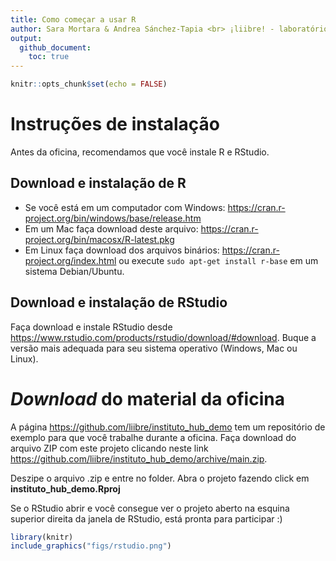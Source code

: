 ```yaml
---
title: Como começar a usar R
author: Sara Mortara & Andrea Sánchez-Tapia <br> ¡liibre! - laboratório independente de informática da biodiversidade e reprodutibilidade em ecologia
output:
  github_document:
    toc: true
---
```


```r
knitr::opts_chunk$set(echo = FALSE)
```

# Instruções de instalação

Antes da oficina, recomendamos que você instale R e RStudio.  

## Download e instalação de R

+ Se você está em um computador com Windows: [https://cran.r-project.org/bin/windows/base/release.htm](https://cran.r-project.org/bin/windows/base/release.htm)
+ Em um Mac faça download deste arquivo: [https://cran.r-project.org/bin/macosx/R-latest.pkg](https://cran.r-project.org/bin/macosx/R-latest.pkg)
+ Em Linux faça download dos arquivos binários: [https://cran.r-project.org/index.html](https://cran.r-project.org/index.html) ou execute `sudo apt-get install r-base` em um sistema Debian/Ubuntu.

## Download e instalação de RStudio

Faça download e instale RStudio desde [https://www.rstudio.com/products/rstudio/download/#download](https://www.rstudio.com/products/rstudio/download/#download). Buque a versão mais adequada para seu sistema operativo (Windows, Mac ou Linux).


# _Download_ do material da oficina

A página [https://github.com/liibre/instituto_hub_demo](https://github.com/liibre/instituto_hub_demo) tem um repositório de exemplo para que você trabalhe durante a oficina. Faça download do arquivo ZIP com este projeto clicando neste link [https://github.com/liibre/instituto_hub_demo/archive/main.zip](https://github.com/liibre/instituto_hub_demo/archive/main.zip).

Deszipe o arquivo .zip e entre no folder. Abra o projeto fazendo click em __instituto_hub_demo.Rproj__

Se o RStudio abrir e você consegue ver o projeto aberto na esquina superior direita da janela de RStudio, está pronta para participar :) 

```r
library(knitr)
include_graphics("figs/rstudio.png")
```



